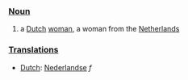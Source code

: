 ===[[Noun]]===

#a [[Dutch]] [[woman]], a woman from the [[Netherlands]]

===[[Translations]]===
*[[Dutch]]:  [[Nederlandse]] ''f''